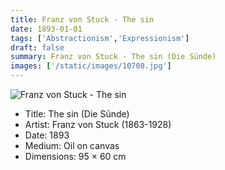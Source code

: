 ```yaml
---
title: Franz von Stuck - The sin
date: 1893-01-01
tags: ['Abstractionism','Expressionism']
draft: false
summary: Franz von Stuck - The sin (Die Sünde)
images: ['/static/images/10708.jpg']
---
```


![Franz von Stuck - The sin](/static/images/10708.jpg)

* Title: The sin (Die Sünde)
* Artist: Franz von Stuck (1863-1928)
* Date: 1893
* Medium: Oil on canvas
* Dimensions: 95 × 60 cm



